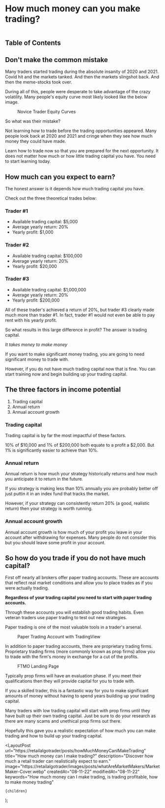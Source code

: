 
# How much money can you make trading?

<figure>
  <Image
    src="/images/posts/howMuchMoney/growingMoney.webp"
    className="rounded"
    height={1299}
    width={2309}
    alt=""
    priority
  />
</figure>

<CallToAction />

## Table of Contents

## Don't make the common mistake

Many traders started trading during the absolute insanity of 2020 and 2021. Covid hit and the markets tanked. And then the
markets slingshot back. And then the meme-stocks took over.

During all of this, people were desperate to take advantage of the crazy volatility. Many people's equity curve most likely
looked like the below image.

<figure>
  <Image
    src="/images/posts/howMuchMoney/sampleEquityCurve.webp"
    height={572}
    width={998}
    alt=""
  />
  <figcaption>Novice Trader Equity Curves</figcaption>
</figure>

So what was their mistake?

Not learning how to trade before the trading opportunities appeared. Many people look back at 2020 and 2021 and cringe when they
see how much money they could have made.

Learn how to trade now so that you are prepared for the next opportunity. It does not matter how much or how little trading
capital you have. You need to start learning today.

## How much can you expect to earn?

The honest answer is it depends how much trading capital you have.

Check out the three theoretical trades below:

### Trader #1

- Available trading capital: $5,000
- Average yearly return: 20%
- Yearly profit: $1,000

### Trader #2

- Available trading capital: $100,000
- Average yearly return: 20%
- Yearly profit: $20,000

### Trader #3

- Available trading capital: $1,000,000
- Average yearly return: 20%
- Yearly profit: $200,000

All of these trader's achieved a return of 20%, but trader #3 clearly made much more than trader #1. In fact, trader #1 would not
even be able to pay rent with his yearly profit.

So what results in this large difference in profit? The answer is trading capital.

_It takes money to make money_

If you want to make significant money trading, you are going to need significant money to trade with.

However, if you do not have much trading capital now that is fine. You can start training now and begin building up your
trading capital.

## The three factors in income potential

1. Trading capital
2. Annual return
3. Annual account growth

### Trading capital

Trading capital is by far the most impactful of these factors.

10% of $10,000 and 1% of $200,000 both equate to a profit a $2,000. But 1% is significantly easier to achieve than 10%.

### Annual return

Annual return is how much your strategy historically returns and how much you anticipate it to return in the future.

If you strategy is making less than 10% annually you are probably better off just puttin it in an index fund that tracks
the market.

However, if your strategy can consistently return 20% (a good, realistic return) then your strategy is worth running.

### Annual account growth

Annual account growth is how much of your profit you leave in your account after withdrawing for expenses. Many people do not
consider this but you should leave some profit in your account.

## So how do you trade if you do not have much capital?

First off nearly all brokers offer paper trading accounts. These are accounts that reflect real market conditions and allow
you to place trades as if you were actually trading.

**Regardless of your trading capital you need to start with paper trading accounts.**

Through these accounts you will establish good trading habits. Even veteran traders use paper trading to test out new
strategies.

Paper trading is one of the most valuable tools in a trader's arsenal.

<figure>
  <Image
    src="/images/posts/howMuchMoney/tradingViewPaperTrading.webp"
    height={668}
    width={946}
    alt=""
  />
  <figcaption>Paper Trading Account with TradingView</figcaption>
</figure>

In addition to paper trading accounts, there are proprietary trading firms. Proprietary trading firms (more commonly known
as prop firms) allow you to trade with the firm's money in exchange for a cut of the profits.

<figure>
  <Image
    src="/images/posts/howMuchMoney/FTMO.webp"
    height={587}
    width={1024}
    alt=""
  />
  <figcaption>FTMO Landing Page</figcaption>
</figure>

Typically prop firms will have an evaluation phase. If you meet their qualifications then they will provide capital for you
to trade with.

If you a skilled trader, this is a fantastic way for you to make significant amounts of money without having to spend years
building up your trading capital.

Many traders with low trading capital will start with prop firms until they have built up their own trading capital. Just be
sure to do your research as there are many scams and unethical prop firms out there.

<CallToAction />

Hopefully this gave you a realistic expectation of how much you can make trading and how to build up your trading capital.

  <LayoutPost
    url="https://retailalgotrader/posts/howMuchMoneyCanIMakeTrading"
    title="How much money can I make trading?"
    description="Discover how much a retail trader can realistically expect to earn."
    image="https://retailalgotrader/images/posts/whatAreMarketMakers/MarketMaker-Cover.webp"
    createdAt="08-11-22"
    modifiedAt="08-11-22"
    keywords="How much money can I make trading, is trading profitable, how to make money trading"
  >
    {children}
  </LayoutPost>
);
